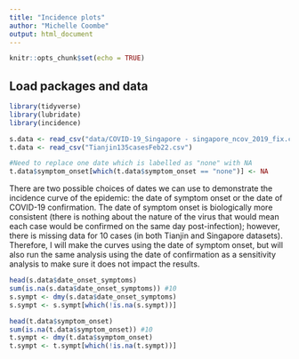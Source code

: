 ```yaml
---
title: "Incidence plots"
author: "Michelle Coombe"
output: html_document
---
```


```r
knitr::opts_chunk$set(echo = TRUE)
```

## Load packages and data
```r
library(tidyverse)
library(lubridate)
library(incidence)

s.data <- read_csv("data/COVID-19_Singapore - singapore_ncov_2019_fix.csv")
t.data <- read_csv("Tianjin135casesFeb22.csv")

#Need to replace one date which is labelled as "none" with NA
t.data$symptom_onset[which(t.data$symptom_onset == "none")] <- NA
```
There are two possible choices of dates we can use to demonstrate the incidence curve of the epidemic: the date of symptom onset or the date of COVID-19 confirmation. The date of symptom onset is biologically more consistent (there is nothing about the nature of the virus that would mean each case would be confirmed on the same day post-infection); however, there is missing data for 10 cases (in both Tianjin and Singapore datasets). Therefore, I will make the curves using the date of symptom onset, but will also run the same analysis using the date of confirmation as a sensitivity analysis to make sure it does not impact the results.

```r
head(s.data$date_onset_symptoms)
sum(is.na(s.data$date_onset_symptoms)) #10
s.sympt <- dmy(s.data$date_onset_symptoms)
s.sympt <- s.sympt[which(!is.na(s.sympt))]

head(t.data$symptom_onset)
sum(is.na(t.data$symptom_onset)) #10
t.sympt <- dmy(t.data$symptom_onset)
t.sympt <- t.sympt[which(!is.na(t.sympt))]
```